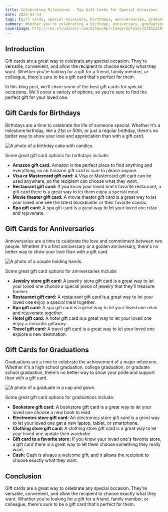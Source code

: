 ```yaml
---
title: Celebrating Milestones - Top Gift Cards for Special Occasions
date: 2024-01-14
tags: [gift cards, special occasions, birthdays, anniversaries, graduations]
summary: Whether you're celebrating a birthday, anniversary, graduation, or any other special occasion, gift cards make the perfect gift. They're versatile, convenient, and allow the recipient to choose exactly what they want.
coverImage: http://res.cloudinary.com/ds5quo9pr/image/upload/v1705222849/Blog-Posts/sweNzgwebp.jpg
---
```


## Introduction

Gift cards are a great way to celebrate any special occasion. They're versatile, convenient, and allow the recipient to choose exactly what they want. Whether you're looking for a gift for a friend, family member, or colleague, there's sure to be a gift card that's perfect for them.

In this blog post, we'll share some of the best gift cards for special occasions. We'll cover a variety of options, so you're sure to find the perfect gift for your loved one.

## Gift Cards for Birthdays

Birthdays are a time to celebrate the life of someone special. Whether it's a milestone birthday, like a 21st or 50th, or just a regular birthday, there's no better way to show your love and appreciation than with a gift card.

![A photo of a birthday cake with candles.](http://res.cloudinary.com/ds5quo9pr/image/upload/v1705222849/Blog-Posts/sweNzgwebp.jpg)

Some great gift card options for birthdays include:

- **Amazon gift card:** Amazon is the perfect place to find anything and everything, so an Amazon gift card is sure to please anyone.
- **Visa or Mastercard gift card:** A Visa or Mastercard gift card can be used anywhere, so the recipient can choose what they want.
- **Restaurant gift card:** If you know your loved one's favorite restaurant, a gift card there is a great way to let them enjoy a special meal.
- **Movie theater gift card:** A movie theater gift card is a great way to let your loved one see the latest blockbuster or their favorite classic.
- **Spa gift card:** A spa gift card is a great way to let your loved one relax and rejuvenate.

## Gift Cards for Anniversaries

Anniversaries are a time to celebrate the love and commitment between two people. Whether it's a first anniversary or a golden anniversary, there's no better way to show your love than with a gift card.

![A photo of a couple holding hands.](http://res.cloudinary.com/ds5quo9pr/image/upload/v1705222927/Blog-Posts/Ps2xVQwebp.jpg)

Some great gift card options for anniversaries include:

- **Jewelry store gift card:** A jewelry store gift card is a great way to let your loved one choose a special piece of jewelry that they'll treasure forever.
- **Restaurant gift card:** A restaurant gift card is a great way to let your loved one enjoy a special meal together.
- **Spa gift card:** A spa gift card is a great way to let your loved one relax and rejuvenate together.
- **Hotel gift card:** A hotel gift card is a great way to let your loved one enjoy a romantic getaway.
- **Travel gift card:** A travel gift card is a great way to let your loved one explore a new destination.

## Gift Cards for Graduations

Graduations are a time to celebrate the achievement of a major milestone. Whether it's a high school graduation, college graduation, or graduate school graduation, there's no better way to show your pride and support than with a gift card.

![A photo of a graduate in a cap and gown.](http://res.cloudinary.com/ds5quo9pr/image/upload/v1705223047/Blog-Posts/VvnLKWwebp.jpg)

Some great gift card options for graduations include:

- **Bookstore gift card:** A bookstore gift card is a great way to let your loved one choose a new book to read.
- **Electronics store gift card:** An electronics store gift card is a great way to let your loved one get a new laptop, tablet, or smartphone.
- **Clothing store gift card:** A clothing store gift card is a great way to let your loved one update their wardrobe.
- **Gift card to a favorite store:** If you know your loved one's favorite store, a gift card there is a great way to let them choose something they really want.
- **Cash:** Cash is always a welcome gift, and it allows the recipient to choose exactly what they want.

## Conclusion

Gift cards are a great way to celebrate any special occasion. They're versatile, convenient, and allow the recipient to choose exactly what they want. Whether you're looking for a gift for a friend, family member, or colleague, there's sure to be a gift card that's perfect for them.
